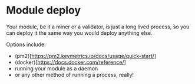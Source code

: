 # Module deploy

Your module, be it a miner or a validator, is just a long lived process, so you can deploy it the same way you
would deploy anything else.

Options include:

- (pm2)[https://pm2.keymetrics.io/docs/usage/quick-start/]
- (docker)[https://docs.docker.com/reference/]
- running your module as a daemon
- or any other method of running a process, really!